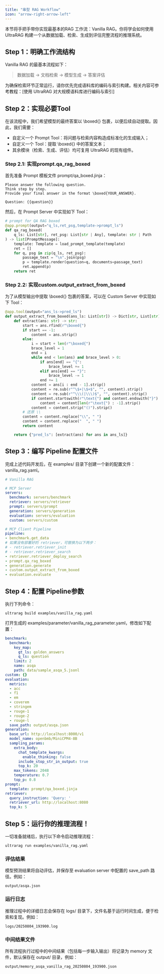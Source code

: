 ```yaml
---
title: "串型 RAG Workflow"
icon: "arrow-right-arrow-left"
---
```


本节将手把手带你实现最基本的RAG 工作流：Vanilla RAG。你将学会如何使用 UltraRAG 构建一个从数据加载、检索、生成到评估完整流程的推理系统。

## Step 1：明确工作流结构

Vanilla RAG 的最基本流程如下：

> 数据加载 → 文档检索 → 模型生成 → 答案评估

为确保检索环节正常运行，请你优先完成语料库的编码与索引构建。相关内容可参考教程：[使用 UltraRAG 对大规模语料库进行编码与索引]

## Step 2：实现必要Tool

在该流程中，我们希望模型的最终答案以 \boxed{} 包裹，以便后续自动提取。因此，我们需要：

- 自定义一个 Prompt Tool：将问题与检索内容构造成标准化的生成输入；
- 自定义一个 Tool：提取 \boxed{} 中的答案文本；
- 其余模块（检索、生成、评估）均可复用 UltraRAG 的现有组件。

### Step 2.1: 实现prompt.qa_rag_boxed

首先准备 Prompt 模板文件 prompt/qa_boxed.jinja：

```jinja
Please answer the following question.
Think step by step.
Provide your final answer in the format \boxed{YOUR_ANSWER}.

Question: {{question}}
```

然后，在 Prompt Server 中实现如下 Tool：

```python
# prompt for QA RAG boxed
@app.prompt(output="q_ls,ret_psg,template->prompt_ls")
def qa_rag_boxed(
    q_ls: List[str], ret_psg: List[str | Any], template: str | Path
) -> list[PromptMessage]:
    template: Template = load_prompt_template(template)
    ret = []
    for q, psg in zip(q_ls, ret_psg):
        passage_text = "\n".join(psg)
        p = template.render(question=q, documents=passage_text)
        ret.append(p)
    return ret
```

### Step 2.2: 实现custom.output_extract_from_boxed

为了从模型输出中提取 \boxed{} 包裹的答案，可以在 Custom Server 中实现如下 Tool：

```python
@app.tool(output="ans_ls->pred_ls")
def output_extract_from_boxed(ans_ls: List[str]) -> Dict[str, List[str]]:
    def extract(ans: str) -> str:
        start = ans.rfind(r"\boxed{")
        if start == -1:
            content = ans.strip()
        else:
            i = start + len(r"\boxed{")
            brace_level = 1
            end = i
            while end < len(ans) and brace_level > 0:
                if ans[end] == "{":
                    brace_level += 1
                elif ans[end] == "}":
                    brace_level -= 1
                end += 1
            content = ans[i : end - 1].strip()
            content = re.sub(r"^\$+|\$+$", "", content).strip()
            content = re.sub(r"^\\\(|\\\)$", "", content).strip()
            if content.startswith(r"\text{") and content.endswith("}"):
                content = content[len(r"\text{") : -1].strip()
            content = content.strip("()").strip()
        # 还原 \\
        content = content.replace("\\", " ")
        content = content.replace("  ", " ")
        return content

    return {"pred_ls": [extract(ans) for ans in ans_ls]}
```

## Step 3：编写 Pipeline 配置文件

完成上述代码开发后，在 examples/ 目录下创建一个新的配置文件：vanilla_rag.yaml。

```yaml
# Vanilla RAG

# MCP Server
servers:
  benchmark: servers/benchmark
  retriever: servers/retriever
  prompt: servers/prompt
  generation: servers/generation
  evaluation: servers/evaluation
  custom: servers/custom

# MCP Client Pipeline
pipeline:
- benchmark.get_data
# 如果没有部署好的 retriever，可替换为以下两步：
# - retriever.retriever_init      
# - retriever.retriever_search
- retriever.retriever_deploy_search
- prompt.qa_rag_boxed
- generation.generate
- custom.output_extract_from_boxed
- evaluation.evaluate
```

## Step 4：配置 Pipeline参数

执行下列命令：

```shell
ultrarag build examples/vanilla_rag.yaml
```

打开生成的 examples/parameter/vanilla_rag_parameter.yaml，修改如下配置：

```yaml
benchmark:
  benchmark:
    key_map:
      gt_ls: golden_answers
      q_ls: question
    limit: 2
    name: asqa
    path: data/sample_asqa_5.jsonl
custom: {}
evaluation:
  metrics:
  - acc
  - f1
  - em
  - coverem
  - stringem
  - rouge-1
  - rouge-2
  - rouge-l
  save_path: output/asqa.json
generation:
  base_url: http://localhost:8000/v1
  model_name: openbmb/MiniCPM4-8B
  sampling_params:
    extra_body:
      chat_template_kwargs:
        enable_thinking: false
      include_stop_str_in_output: true
      top_k: 20
    max_tokens: 2048
    temperature: 0.7
    top_p: 0.8
prompt:
  template: prompt/qa_boxed.jinja
retriever:
  query_instruction: 'Query: '
  retriever_url: http://localhost:8080
  top_k: 5
```

## Step 5：运行你的推理流程！

一切准备就绪后，执行以下命令启动推理流程：

```shell
ultrarag run examples/vanilla_rag.yaml
```

### 评估结果

模型预测结果将自动评估，并保存至 evaluation server 中配置的 save_path 路径。例如：

```shell
output/asqa.json
```

### 运行日志

推理过程中的详细日志会保存在 logs/ 目录下，文件名基于运行时间生成，便于检索和复现。例如：

```shell
logs/20250804_193900.log
```

### 中间结果文件

所有流程执行过程中的中间结果（包括每一步输入输出）将记录为 memory 文件，默认保存在 output/ 目录，例如：

```shell
output/memory_asqa_vanilla_rag_20250804_193900.json
```